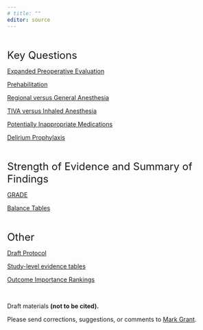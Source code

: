 ```yaml
---
# title: ""
editor: source
---
```


<br/>

<font size = 5> Key Questions </font>

[Expanded Preoperative Evaluation](kq1.html)

[Prehabilitation](kq2.html)

[Regional versus General Anesthesia](kq3.html)

[TIVA versus Inhaled Anesthesia](kq4.html)

[Potentially Inappropriate Medications](kq5.html)

[Delirium Prophylaxis](kq6.html)

<br/>

<font size = 5> Strength of Evidence and Summary of Findings </font>

[GRADE](soe_gt.html)

[Balance Tables](balance_tables.html)

<br/>

<font size = 5> Other </font>

[Draft Protocol](protocol.html)

[Study-level evidence tables](evidence_tables.html)

[Outcome Importance Rankings](outcome_rankings.html)

<br/>

Draft materials **(not to be cited).**

Please send corrections, suggestions, or comments to [Mark Grant](mailto:m.grant@asahq.org).
